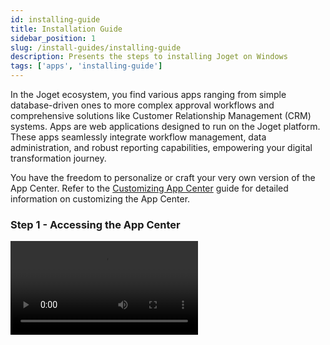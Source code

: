 ```yaml
---
id: installing-guide
title: Installation Guide
sidebar_position: 1
slug: /install-guides/installing-guide
description: Presents the steps to installing Joget on Windows
tags: ['apps', 'installing-guide']
---
```


In the Joget ecosystem, you find various apps ranging from simple database-driven ones to more complex approval workflows and comprehensive solutions like Customer Relationship Management (CRM) systems. Apps are web applications designed to run on the Joget platform. These apps seamlessly integrate workflow management, data administration, and robust reporting capabilities, empowering your digital transformation journey.

You have the freedom to personalize or craft your very own version of the App Center. Refer to the [Customizing App Center](https://dev.joget.org/community/display/DX8/Customizing+App+Center) guide for detailed information on customizing the App Center.

### Step 1 - Accessing the App Center

<video src="../../../static/videos/install-guide.mp4" controls="controls">
</video>
